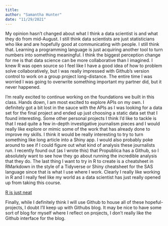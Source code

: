 ```yaml
---
title: 
author: "Samantha Hunter"
date: "11/29/2021"
---
```



My opinion hasn't changed about what I think a data scientist is and what they do from mid-August. I still think data scientists are just statisticians who like and are hopefully good at communicating with people. I still think that. Learning a programming language is just acquiring another tool to turn numbers into something meaningful. I think the biggest perception change for me is that data science can be more collaborative than I imagined. I knew R was open source so I feel like I have a good idea of how to problem solve collaboratively, but I was really impressed with Github's version control to work on a group project long-distance. The entire time I was worried I was going to overwrite something important my partner did, but it never happened. 


I'm really excited to continue working on the foundations we built in this class. Hands down, I am most excited to explore APIs on my own. I definitely got a bit lost in the sauce with the APIs as I was looking for a data set for the final project and ended up just choosing a static data set that I found interesting. Some other personal projects I think I'd like to tackle is that I read quite a few in-depth investigative journalism pieces and I would really like explore or mimic some of the work that has already done to improve my skills. I think it would be really interesting to try to turn something like long article into a Shiny app. I would also probably poke around to see if I could figure out what kind of analysis these journalists run. I recently found out (as I wrote this) that Propublica has a Github, so I absolutely want to see how they go about running the incredible analysis that they do. The last thing I want to try in R to create is a cheatsheet in RMarkdown in the style of a Tidyverse or Shiny cheatsheet for the SAS language since that is what I use where I work. Clearly I really like working in R and I really feel like my world as a data scientist has just really opened up from taking this course. 

[R is just neat](../images/neat.png)

Finally, while I definitely think I will use Github to house all of these hopeful-projects, I doubt I'll keep up with Githubs blog. It may be nice to have some sort of blog for myself where I reflect on projects, I don't really like the Github interface for the blog. 